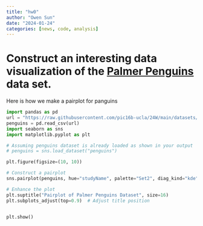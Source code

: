 ```yaml
---
title: "hw0"
author: "Owen Sun"
date: "2024-01-24"
categories: [news, code, analysis]
---
```



# Construct an interesting data visualization of the [Palmer Penguins](https://github.com/allisonhorst/palmerpenguins) data set.

Here is how we make a pairplot for panguins

```python
import pandas as pd
url = "https://raw.githubusercontent.com/pic16b-ucla/24W/main/datasets/palmer_penguins.csv"
penguins = pd.read_csv(url)
import seaborn as sns
import matplotlib.pyplot as plt

# Assuming penguins dataset is already loaded as shown in your output
# penguins = sns.load_dataset("penguins")

plt.figure(figsize=(10, 10)) 

# Construct a pairplot
sns.pairplot(penguins, hue="studyName", palette="Set2", diag_kind="kde", markers=["o", "s", "D"])

# Enhance the plot
plt.suptitle("Pairplot of Palmer Penguins Dataset", size=16)
plt.subplots_adjust(top=0.9)  # Adjust title position


plt.show()



```

